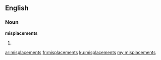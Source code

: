 ==English==
===Noun===
'''misplacements'''

#{{plural of|[[misplacement]]}}

[[ar:misplacements]]
[[fr:misplacements]]
[[ku:misplacements]]
[[my:misplacements]]